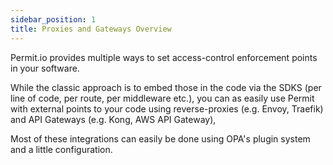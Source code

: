 ```yaml
---
sidebar_position: 1
title: Proxies and Gateways Overview
---
```


Permit.io provides multiple ways to set access-control enforcement points in your software.

While the classic approach is to embed those in the code via the SDKS (per line of code, per route, per middleware etc.),
you can as easily use Permit with external points to your code using reverse-proxies (e.g. Envoy, Traefik) and API Gateways
(e.g. Kong, AWS API Gateway),

Most of these integrations can easily be done using OPA's plugin system and a little configuration.
